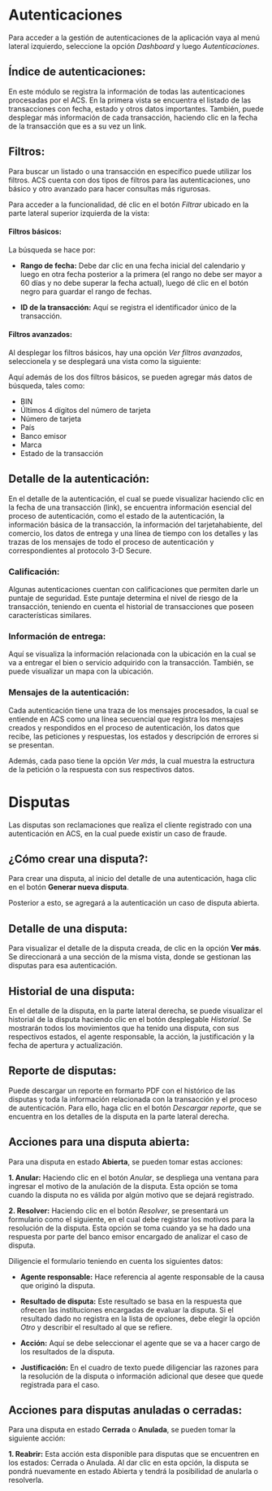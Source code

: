 
# Autenticaciones

Para acceder a la gestión de autenticaciones de la aplicación vaya al menú lateral izquierdo, seleccione la opción *Dashboard* y luego *Autenticaciones*.

## Índice de autenticaciones:

En este módulo se registra la información de todas las autenticaciones procesadas por el ACS. En la primera vista se encuentra el listado de las transacciones con fecha, estado y otros datos importantes. También, puede desplegar más información de cada transacción, haciendo clic en la fecha de la transacción que es a su vez un link.

## Filtros:

Para buscar un listado o una transacción en específico puede utilizar los filtros. ACS cuenta con dos tipos de filtros para las autenticaciones, uno básico y otro avanzado para hacer consultas más rigurosas.

Para acceder a la funcionalidad, dé clic en el botón *Filtrar* ubicado en la parte lateral superior izquierda de la vista:

#### Filtros básicos:

La búsqueda se hace por:

- **Rango de fecha:** Debe dar clic en una fecha inicial del calendario y luego en otra fecha posterior a la primera (el rango no debe ser mayor a 60 días y no debe superar la fecha actual), luego dé clic en el botón negro para guardar el rango de fechas.

- **ID de la transacción:** Aquí se registra el identificador único de la transacción.


#### Filtros avanzados:

Al desplegar los filtros básicos, hay una opción *Ver filtros avanzados*, seleccionela y se desplegará una vista como la siguiente:

Aquí además de los dos filtros básicos, se pueden agregar más datos de búsqueda, tales como:

- BIN
- Últimos 4 dígitos del número de tarjeta
- Número de tarjeta
- País
- Banco emisor
- Marca
- Estado de la transacción


## Detalle de la autenticación:

En el detalle de la autenticación, el cual se puede visualizar haciendo clic en la fecha de una transacción (link), se encuentra información esencial del proceso de autenticación, como el estado de la autenticación, la información básica de la transacción, la información del tarjetahabiente, del comercio, los datos de entrega y una línea de tiempo con los detalles y las trazas de los mensajes de todo el proceso de autenticación y correspondientes al protocolo 3-D Secure.

### Calificación:

Algunas autenticaciones cuentan con calificaciones que permiten darle un puntaje de seguridad. Este puntaje determina el nivel de riesgo de la transacción, teniendo en cuenta el historial de transacciones que poseen características similares.

### Información de entrega:

Aquí se visualiza la información relacionada con la ubicación en la cual se va a entregar el bien o servicio adquirido con la transacción. También, se puede visualizar un mapa con la ubicación.

### Mensajes de la autenticación:

Cada autenticación tiene una traza de los mensajes procesados, la cual se entiende en ACS como una línea secuencial que registra los mensajes creados y respondidos en el proceso de autenticación, los datos que recibe, las peticiones y respuestas, los estados y descripción de errores si se presentan.


Además, cada paso tiene la opción *Ver más*, la cual muestra la estructura de la petición o la respuesta con sus respectivos datos.


# Disputas

Las disputas son reclamaciones que realiza el cliente registrado con una autenticación en ACS, en la cual puede existir un caso de fraude. 

## ¿Cómo crear una disputa?:

Para crear una disputa, al inicio del detalle de una autenticación, haga clic en el botón **Generar nueva disputa**.

Posterior a esto, se agregará a la autenticación un caso de disputa abierta.

## Detalle de una disputa:

Para visualizar el detalle de la disputa creada, de clic en la opción **Ver más**. Se direccionará a una sección de la misma vista, donde se gestionan las disputas para esa autenticación.

## Historial de una disputa:
En el detalle de la disputa, en la parte lateral derecha, se puede visualizar el historial de la disputa haciendo clic en el botón desplegable *Historial*. Se mostrarán todos los movimientos que ha tenido una disputa, con sus respectivos estados, el agente responsable, la acción, la justificación y la fecha de apertura y actualización.

## Reporte de disputas:
Puede descargar un reporte en formarto PDF con el histórico de las disputas y toda la información relacionada con la transacción y el proceso de autenticación. Para ello, haga clic en el botón *Descargar reporte*, que se encuentra en los detalles de la disputa en la parte lateral derecha.

## Acciones para una disputa abierta:

Para una disputa en estado **Abierta**, se pueden tomar estas acciones: 

**1. Anular:** Haciendo clic en el botón *Anular*, se despliega una ventana para ingresar el motivo de la anulación de la disputa. Esta opción se toma cuando la disputa no es válida por algún motivo que se dejará registrado.

**2. Resolver:** Haciendo clic en el botón *Resolver*, se presentará un formulario como el siguiente, en el cual debe registrar los motivos para la resolución de la disputa. Esta opción se toma cuando ya se ha dado una respuesta por parte del banco emisor encargado de analizar el caso de disputa.

Diligencie el formulario teniendo en cuenta los siguientes datos:

- **Agente responsable:** Hace referencia al agente responsable de la causa que originó la disputa.

- **Resultado de disputa:** Este resultado se basa en la respuesta que ofrecen las instituciones encargadas de evaluar la disputa. Si el resultado dado no registra en la lista de opciones, debe elegir la opción *Otro* y describir el resultado al que se refiere.

- **Acción:** Aquí se debe seleccionar el agente que se va a hacer cargo de los resultados de la disputa.

- **Justificación:** En el cuadro de texto puede diligenciar las razones para la resolución de la disputa o información adicional que desee que quede registrada para el caso.

## Acciones para disputas anuladas o cerradas:

Para una disputa en estado **Cerrada** o **Anulada**, se pueden tomar la siguiente acción: 

**1. Reabrir:** Esta acción esta disponible para disputas que se encuentren en los estados: Cerrada o Anulada. Al dar clic en esta opción, la disputa se pondrá nuevamente en estado Abierta y tendrá la posibilidad de anularla o resolverla.

